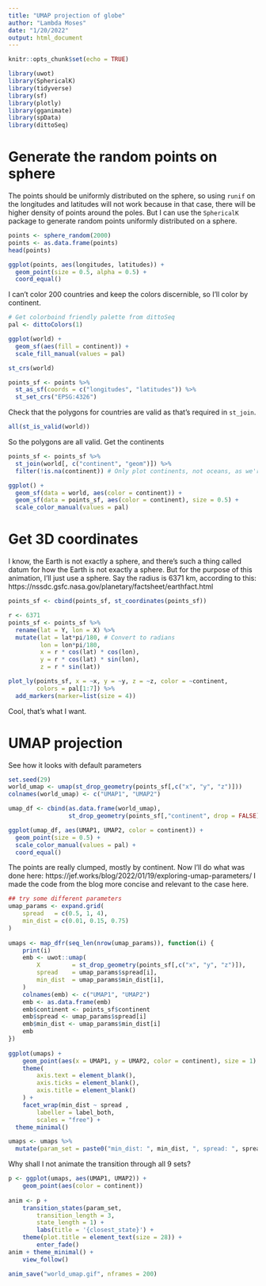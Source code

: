 ```yaml
---
title: "UMAP projection of globe"
author: "Lambda Moses"
date: "1/20/2022"
output: html_document
---
```


```r
knitr::opts_chunk$set(echo = TRUE)
```

```r
library(uwot)
library(SphericalK)
library(tidyverse)
library(sf)
library(plotly)
library(gganimate)
library(spData)
library(dittoSeq)
```

# Generate the random points on sphere
The points should be uniformly distributed on the sphere, so using `runif` on the longitudes and latitudes will not work because in that case, there will be higher density of points around the poles. But I can use the `SphericalK` package to generate random points uniformly distributed on a sphere.
```r
points <- sphere_random(2000)
points <- as.data.frame(points)
head(points)
```
```r
ggplot(points, aes(longitudes, latitudes)) +
  geom_point(size = 0.5, alpha = 0.5) +
  coord_equal()
```

I can't color 200 countries and keep the colors discernible, so I'll color by continent.
```r
# Get colorboind friendly palette from dittoSeq
pal <- dittoColors(1)
```

```r
ggplot(world) +
  geom_sf(aes(fill = continent)) +
  scale_fill_manual(values = pal)
```

```r
st_crs(world)
```

```r
points_sf <- points %>% 
  st_as_sf(coords = c("longitudes", "latitudes")) %>% 
  st_set_crs("EPSG:4326")
```

Check that the polygons for countries are valid as that's required in `st_join`.
```r
all(st_is_valid(world))
```

So the polygons are all valid. Get the continents
```r
points_sf <- points_sf %>% 
  st_join(world[, c("continent", "geom")]) %>% 
  filter(!is.na(continent)) # Only plot continents, not oceans, as we're land animals
```

```r
ggplot() +
  geom_sf(data = world, aes(color = continent)) +
  geom_sf(data = points_sf, aes(color = continent), size = 0.5) +
  scale_color_manual(values = pal)
```

# Get 3D coordinates
I know, the Earth is not exactly a sphere, and there's such a thing called datum for how the Earth is not exactly a sphere. But for the purpose of this animation, I'll just use a sphere. Say the radius is 6371 km, according to this: https://nssdc.gsfc.nasa.gov/planetary/factsheet/earthfact.html
```r
points_sf <- cbind(points_sf, st_coordinates(points_sf))
```

```r
r <- 6371
points_sf <- points_sf %>% 
  rename(lat = Y, lon = X) %>% 
  mutate(lat = lat*pi/180, # Convert to radians
         lon = lon*pi/180,
         x = r * cos(lat) * cos(lon),
         y = r * cos(lat) * sin(lon),
         z = r * sin(lat))
```

```r
plot_ly(points_sf, x = ~x, y = ~y, z = ~z, color = ~continent,
        colors = pal[1:7]) %>% 
  add_markers(marker=list(size = 4))
```

Cool, that's what I want.

# UMAP projection
See how it looks with default parameters
```r
set.seed(29)
world_umap <- umap(st_drop_geometry(points_sf[,c("x", "y", "z")]))
colnames(world_umap) <- c("UMAP1", "UMAP2")
```

```r
umap_df <- cbind(as.data.frame(world_umap), 
                 st_drop_geometry(points_sf[,"continent", drop = FALSE]))
```

```r
ggplot(umap_df, aes(UMAP1, UMAP2, color = continent)) +
  geom_point(size = 0.5) +
  scale_color_manual(values = pal) +
  coord_equal()
```

The points are really clumped, mostly by continent. Now I'll do what was done here: https://jef.works/blog/2022/01/19/exploring-umap-parameters/
I made the code from the blog more concise and relevant to the case here.
```r
## try some different parameters
umap_params <- expand.grid(
	spread   = c(0.5, 1, 4),
	min_dist = c(0.01, 0.15, 0.75)
)
	
umaps <- map_dfr(seq_len(nrow(umap_params)), function(i) {
	print(i)
	emb <- uwot::umap(
		X         = st_drop_geometry(points_sf[,c("x", "y", "z")]),
		spread    = umap_params$spread[i],
		min_dist  = umap_params$min_dist[i],
	)
	colnames(emb) <- c("UMAP1", "UMAP2")
	emb <- as.data.frame(emb)
	emb$continent <- points_sf$continent
	emb$spread <- umap_params$spread[i]
	emb$min_dist <- umap_params$min_dist[i]
	emb
})
												  
ggplot(umaps) +
	geom_point(aes(x = UMAP1, y = UMAP2, color = continent), size = 1) +
	theme(
		axis.text = element_blank(),
		axis.ticks = element_blank(),
		axis.title = element_blank()
	) +
	facet_wrap(min_dist ~ spread , 
		labeller = label_both,
		scales = "free") +
  theme_minimal()
```

```r
umaps <- umaps %>% 
  mutate(param_set = paste0("min_dist: ", min_dist, ", spread: ", spread))
```

Why shall I not animate the transition through all 9 sets?
```r
p <- ggplot(umaps, aes(UMAP1, UMAP2)) +
	geom_point(aes(color = continent))
				
anim <- p +
	transition_states(param_set,
		transition_length = 3,
		state_length = 1) +
		labs(title = '{closest_state}') +
	theme(plot.title = element_text(size = 28)) +
		enter_fade()			
anim + theme_minimal() +
	view_follow()
```

```r
anim_save("world_umap.gif", nframes = 200)
```

